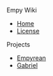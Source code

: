 Empy Wiki
* [[Home]]
* [[License]]
Projects
* [[empyrean/Home|Empyrean]]
* [[gabriel/Home|Gabriel]]
